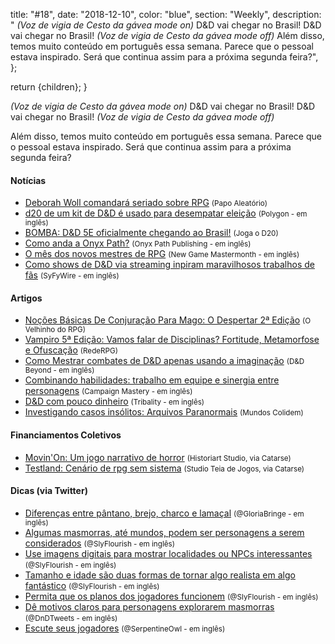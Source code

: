 
  title: "#18",
  date: "2018-12-10",
  color: "blue",
  section: "Weekly",
  description:
    "    *(Voz de vigia de Cesto da gávea mode on)* D&D vai chegar no Brasil! D&D vai chegar no Brasil! *(Voz de vigia de Cesto da gávea mode off)* Além disso, temos muito conteúdo em português essa semana. Parece que o pessoal estava inspirado. Será que continua assim para a próxima segunda feira?",
};

  return <InternalLayout meta={meta}>{children}</InternalLayout>;
}

_(Voz de vigia de Cesto da gávea mode on)_ D&D vai chegar no Brasil! D&D vai chegar no Brasil! _(Voz de vigia de Cesto da gávea mode off)_

Além disso, temos muito conteúdo em português essa semana. Parece que o pessoal estava inspirado. Será que continua assim para a próxima segunda feira?

#### Notícias

- [Deborah Woll comandará seriado sobre RPG] <small>(Papo Aleatório)</small>
- [d20 de um kit de D&D é usado para desempatar eleição] <small>(Polygon - em inglês)</small>
- [BOMBA: D&D 5E oficialmente chegando ao Brasil!] <small>(Joga o D20)</small>
- [Como anda a Onyx Path?] <small>(Onyx Path Publishing - em inglês)</small>
- [O mês dos novos mestres de RPG] <small>(New Game Mastermonth - em inglês)</small>
- [Como shows de D&D via streaming inpiram maravilhosos trabalhos de fãs] <small>(SyFyWire - em inglês)</small>

#### Artigos

- [Noções Básicas De Conjuração Para Mago: O Despertar 2ª Edição] <small>(O Velhinho do RPG)</small>
- [Vampiro 5ª Edição: Vamos falar de Disciplinas? Fortitude, Metamorfose e Ofuscação] <small>(RedeRPG)</small>
- [Como Mestrar combates de D&D apenas usando a imaginação] <small>(D&D Beyond - em inglês)</small>
- [Combinando habilidades: trabalho em equipe e sinergia entre personagens] <small>(Campaign Mastery - em inglês)</small>
- [D&D com pouco dinheiro] <small>(Tribality - em inglês)</small>
- [Investigando casos insólitos: Arquivos Paranormais] <small>(Mundos Colidem)</small>

#### Financiamentos Coletivos

- [Movin'On: Um jogo narrativo de horror] <small>(Historiart Studio, via Catarse)</small>
- [Testland: Cenário de rpg sem sistema] <small>(Studio Teia de Jogos, via Catarse)</small>

#### Dicas (via Twitter)

- [Diferenças entre pântano, brejo, charco e lamaçal] <small>(@GloriaBringe - em inglês)</small>
- [Algumas masmorras, até mundos, podem ser personagens a serem considerados] <small>(@SlyFlourish - em inglês)</small>
- [Use imagens digitais para mostrar localidades ou NPCs interessantes] <small>(@SlyFlourish - em inglês)</small>
- [Tamanho e idade são duas formas de tornar algo realista em algo fantástico] <small>(@SlyFlourish - em inglês)</small>
- [Permita que os planos dos jogadores funcionem] <small>(@SlyFlourish - em inglês)</small>
- [Dê motivos claros para personagens explorarem masmorras] <small>(@DnDTweets - em inglês)</small>
- [Escute seus jogadores] <small>(@SerpentineOwl - em inglês)</small>

[diferenças entre pântano, brejo, charco e lamaçal]: https://twitter.com/BringeGloria/status/1074331455420055553
[algumas masmorras, até mundos, podem ser personagens a serem considerados]: https://twitter.com/SlyFlourish/status/1074031635887218688
[use imagens digitais para mostrar localidades ou npcs interessantes]: https://twitter.com/SlyFlourish/status/1073624239901696000
[tamanho e idade são duas formas de tornar algo realista em algo fantástico]: https://twitter.com/SlyFlourish/status/1073276844437356544
[dê motivos claros para personagens explorarem masmorras]: https://twitter.com/DnDTweets/status/1072565185511071746
[escute seus jogadores]: https://twitter.com/SerpentineOwl/status/1072528278240575488
[permita que os planos dos jogadores funcionem]: https://twitter.com/SlyFlourish/status/1072522029876813825
[movin'on: um jogo narrativo de horror]: https://www.catarse.me/movinon
[testland: cenário de rpg sem sistema]: https://www.catarse.me/testland_cenario_rpg_sem_sistema
[deborah woll comandará seriado sobre rpg]: https://papoaleatorio.com.br/tabletop/deborah-woll-comandara-seriado-sobre-rpg/
[d20 de um kit de d&d é usado para desempatar eleição]: https://www.polygon.com/2018/12/14/18141183/california-election-dungeons-and-dragons-dice-d20
[bomba: d&d 5e oficialmente chegando ao brasil!]: https://jogaod20.blogspot.com/2018/12/dnd5e-brasil.html
[como anda a onyx path?]: http://theonyxpath.com/how-is-onyx-pathing-monday-meeting-notes/
[o mês dos novos mestres de rpg]: https://newgamemastermonth.com
[noções básicas de conjuração para mago: o despertar 2ª edição]: https://ovelhinhodorpg.wordpress.com/2018/12/10/nocoes-basicas-de-conjuracao-para-mago-o-despertar-2a-edicao/
[vampiro 5ª edição: vamos falar de disciplinas? fortitude, metamorfose e ofuscação]: https://www.rederpg.com.br/2018/12/11/vampiro-5a-edicao-vamos-falar-de-disciplinas-fortitude-metamorfose-e-ofuscacao/
[como shows de d&d via streaming inpiram maravilhosos trabalhos de fãs]: https://www.syfy.com/syfywire/how-streaming-dungeons-dragons-shows-inspire-amazing-fan-works
[como mestrar combates de d&d apenas usando a imaginação]: https://www.dndbeyond.com/posts/355-how-to-run-combat-in-the-theater-of-the-mind
[combinando habilidades: trabalho em equipe e sinergia entre personagens]: http://www.campaignmastery.com/blog/combining-abilities/
[d&d com pouco dinheiro]: https://www.tribality.com/2018/12/10/dnd-on-a-budget/
[investigando casos insólitos: arquivos paranormais]: https://www.mundoscolidem.com.br/investigando-casos-insolitos-arquivos-paranormais/
